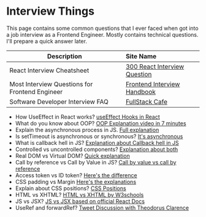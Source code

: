 
# Interview Things

<Callout emoji="⚠️">
  This page contains some common questions that I ever faced when got into a job
  interview as a Frontend Engineer. Mostly contains technical questions. I'll
  prepare a quick answer later.
</Callout>

| Description                                    | Site Name                                                                                |
| ---------------------------------------------- | :--------------------------------------------------------------------------------------- |
| React Interview Cheatsheet                     | [300 React Interview Question](https://dev.to/aviyel/300-react-interview-questions-4dag) |
| Most Interview Questions for Frontend Engineer | [Frontend Interview Handbook](https://www.frontendinterviewhandbook.com/introduction)    |
| Software Developer Interview FAQ               | [FullStack Cafe](https://www.fullstack.cafe/)                                            |

- How UseEffect in React works? [useEffect Hooks in React](https://reactjs.org/docs/hooks-effect.html)
- What do you know about OOP? [OOP Explanation video in 7 minutes](https://www.youtube.com/watch?v=pTB0EiLXUC8)
- Explain the asynchronous process in JS. [Full explanation](https://blog.bitsrc.io/understanding-asynchronous-javascript-the-event-loop-74cd408419ff)
- Is setTimeout is asynchronous or synchronous? [It's asynchronous](https://developer.mozilla.org/en-US/docs/Web/API/setTimeout)
- What is callback hell in JS? [Explanation about Callback hell in JS](http://callbackhell.com/)
- Controlled vs uncontrolled components? [Explanation about both](https://blog.logrocket.com/controlled-vs-uncontrolled-components-in-react/)
- Real DOM vs Virtual DOM? [Quick explanation](https://dev.to/ovi/virtual-dom-vs-dom-real-dom-4pfn)
- Call by reference vs Call by Value in JS? [Call by value vs call by reference](https://www.geeksforgeeks.org/call-by-value-vs-call-by-reference-in-javascript/)
- Access token vs ID token? [Here's the difference](https://auth0.com/blog/id-token-access-token-what-is-the-difference/)
- CSS padding vs Margin [Here's the explanations](https://blog.hubspot.com/website/css-margin-vs-padding)
- Explain about CSS positions? [CSS Positions](https://developer.mozilla.org/en-US/docs/Web/CSS/position)
- HTML vs XHTML? [HTML vs XHTML by W3schools](https://www.w3schools.com/Html/html_xhtml.asp)
- JS vs JSX? [JS vs JSX based on official React Docs](https://reactjs.org/docs/introducing-jsx.html)
- UseRef and forwardRef? [Tweet Discussion with Theodorus Clarence](https://twitter.com/YehezGun/status/1488486607770427398)
